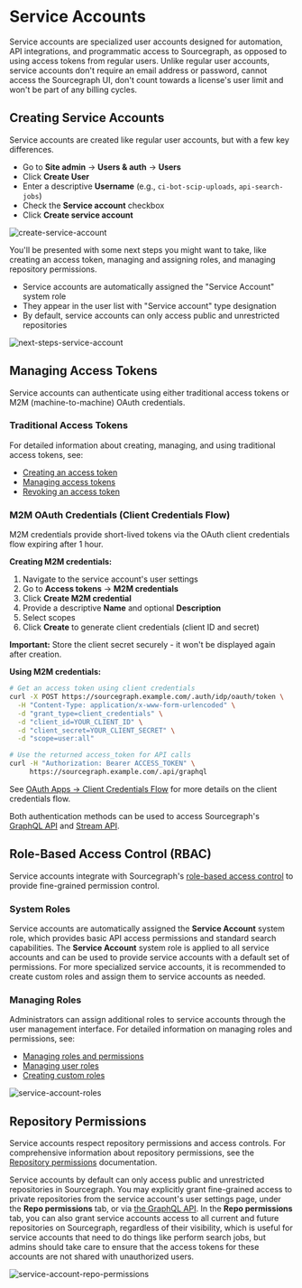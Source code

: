 # Service Accounts

Service accounts are specialized user accounts designed for automation, API integrations, and programmatic access to Sourcegraph, as opposed to using access tokens from regular users. Unlike regular user accounts, service accounts don't require an email address or password, cannot access the Sourcegraph UI, don't count towards a license's user limit and won't be part of any billing cycles.

## Creating Service Accounts

Service accounts are created like regular user accounts, but with a few key differences.

- Go to **Site admin** → **Users & auth** → **Users**
- Click **Create User**
- Enter a descriptive **Username** (e.g., `ci-bot-scip-uploads`, `api-search-jobs`)
- Check the **Service account** checkbox
- Click **Create service account**

![create-service-account](https://storage.googleapis.com/sourcegraph-assets/Docs/create-service-accounts-0625.png)

You'll be presented with some next steps you might want to take, like creating an access token, managing and assigning roles, and managing repository permissions.

- Service accounts are automatically assigned the "Service Account" system role
- They appear in the user list with "Service account" type designation
- By default, service accounts can only access public and unrestricted repositories

![next-steps-service-account](https://storage.googleapis.com/sourcegraph-assets/Docs/service-accounts-next-steps-0625.png)

## Managing Access Tokens

Service accounts can authenticate using either traditional access tokens or M2M (machine-to-machine) OAuth credentials.

### Traditional Access Tokens

For detailed information about creating, managing, and using traditional access tokens, see:

- [Creating an access token](/cli/how-tos/creating_an_access_token)
- [Managing access tokens](/cli/how-tos/managing_access_tokens)
- [Revoking an access token](/cli/how-tos/revoking_an_access_token)

### M2M OAuth Credentials (Client Credentials Flow)

M2M credentials provide short-lived tokens via the OAuth client credentials flow expiring after 1 hour.

**Creating M2M credentials:**

1. Navigate to the service account's user settings
2. Go to **Access tokens** → **M2M credentials**
3. Click **Create M2M credential**
4. Provide a descriptive **Name** and optional **Description**
5. Select scopes
6. Click **Create** to generate client credentials (client ID and secret)

**Important:** Store the client secret securely - it won't be displayed again after creation.

**Using M2M credentials:**

```bash
# Get an access token using client credentials
curl -X POST https://sourcegraph.example.com/.auth/idp/oauth/token \
  -H "Content-Type: application/x-www-form-urlencoded" \
  -d "grant_type=client_credentials" \
  -d "client_id=YOUR_CLIENT_ID" \
  -d "client_secret=YOUR_CLIENT_SECRET" \
  -d "scope=user:all"

# Use the returned access_token for API calls
curl -H "Authorization: Bearer ACCESS_TOKEN" \
     https://sourcegraph.example.com/.api/graphql
```

See [OAuth Apps → Client Credentials Flow](/admin/oauth_apps#oauth-flow-examples) for more details on the client credentials flow.

Both authentication methods can be used to access Sourcegraph's [GraphQL API](/api/graphql) and [Stream API](/api/stream_api).

## Role-Based Access Control (RBAC)

Service accounts integrate with Sourcegraph's [role-based access control](/admin/access_control) to provide fine-grained permission control.

### System Roles

Service accounts are automatically assigned the **Service Account** system role, which provides basic API access permissions and standard search capabilities. The **Service Account** system role is applied to all service accounts and can be used to provide service accounts with a default set of permissions. For more specialized service accounts, it is recommended to create custom roles and assign them to service accounts as needed.

### Managing Roles

Administrators can assign additional roles to service accounts through the user management interface. For detailed information on managing roles and permissions, see:

- [Managing roles and permissions](/admin/access_control#managing-roles-and-permissions)
- [Managing user roles](/admin/access_control#managing-user-roles)
- [Creating custom roles](/admin/access_control#creating-a-new-role-and-assigning-it-permissions)

![service-account-roles](https://storage.googleapis.com/sourcegraph-assets/Docs/service-accounts-manage-roles-0625.png)

## Repository Permissions

Service accounts respect repository permissions and access controls. For comprehensive information about repository permissions, see the [Repository permissions](/admin/permissions) documentation.

Service accounts by default can only access public and unrestricted repositories in Sourcegraph. You may explicitly grant fine-grained access to private repositories from the service account's user settings page, under the **Repo permissions** tab, or via [the GraphQL API](/admin/permissions/api#explicit-permissions-api). In the **Repo permissions** tab, you can also grant service accounts access to all current and future repositories on Sourcegraph, regardless of their visibility, which is useful for service accounts that need to do things like perform search jobs, but admins should take care to ensure that the access tokens for these accounts are not shared with unauthorized users.

![service-account-repo-permissions](https://storage.googleapis.com/sourcegraph-assets/Docs/service-accounts-repo-permissions-0625.png)
